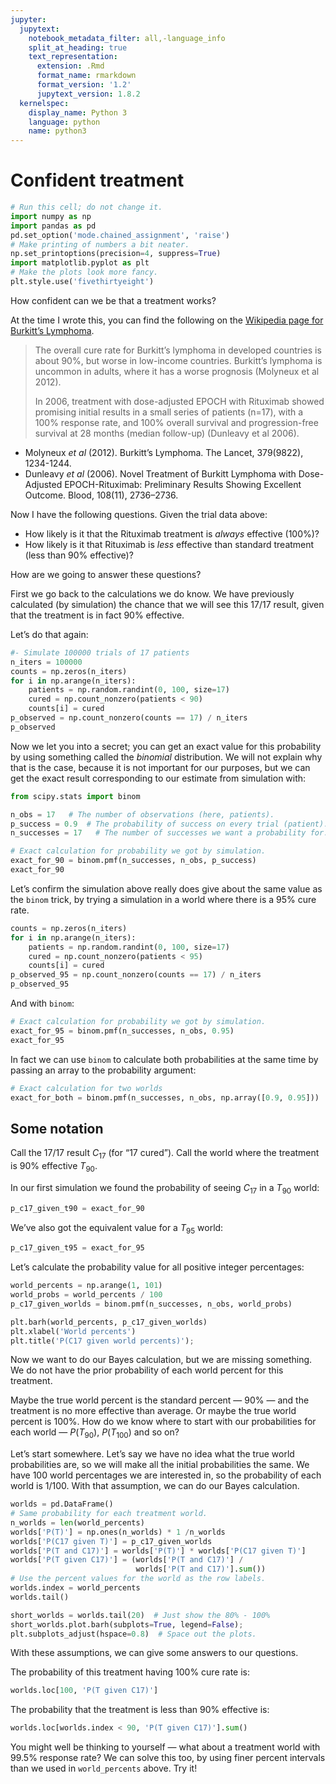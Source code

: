 ```yaml
---
jupyter:
  jupytext:
    notebook_metadata_filter: all,-language_info
    split_at_heading: true
    text_representation:
      extension: .Rmd
      format_name: rmarkdown
      format_version: '1.2'
      jupytext_version: 1.8.2
  kernelspec:
    display_name: Python 3
    language: python
    name: python3
---
```


# Confident treatment

```python
# Run this cell; do not change it.
import numpy as np
import pandas as pd
pd.set_option('mode.chained_assignment', 'raise')
# Make printing of numbers a bit neater.
np.set_printoptions(precision=4, suppress=True)
import matplotlib.pyplot as plt
# Make the plots look more fancy.
plt.style.use('fivethirtyeight')
```

How confident can we be that a treatment works?

At the time I wrote this, you can find the following on the [Wikipedia page
for Burkitt's
Lymphoma](https://en.wikipedia.org/wiki/Burkitt%27s_lymphoma#Prognosis).

> The overall cure rate for Burkitt's lymphoma in developed countries is
> about 90%, but worse in low-income countries. Burkitt's lymphoma is
> uncommon in adults, where it has a worse prognosis (Molyneux et al 2012).
>
> In 2006, treatment with dose-adjusted EPOCH with Rituximab showed
> promising initial results in a small series of patients (n=17), with
> a 100% response rate, and 100% overall survival and progression-free
> survival at 28 months (median follow-up) (Dunleavy et al 2006).

* Molyneux *et al* (2012). Burkitt's Lymphoma.  The Lancet, 379(9822),
  1234-1244.
* Dunleavy *et al* (2006). Novel Treatment of Burkitt Lymphoma with
  Dose-Adjusted EPOCH-Rituximab: Preliminary Results Showing Excellent Outcome.
  Blood, 108(11), 2736–2736.

Now I have the following questions.  Given the trial data above:

* How likely is it that the Rituximab treatment is *always* effective (100%)?
* How likely is it that Rituximab is *less* effective than standard treatment
  (less than 90% effective)?

How are we going to answer these questions?

First we go back to the calculations we do know.  We have previously
calculated (by simulation) the chance that we will see this 17/17 result,
given that the treatment is in fact 90% effective.

Let's do that again:

```python
#- Simulate 100000 trials of 17 patients
n_iters = 100000
counts = np.zeros(n_iters)
for i in np.arange(n_iters):
    patients = np.random.randint(0, 100, size=17)
    cured = np.count_nonzero(patients < 90)
    counts[i] = cured
p_observed = np.count_nonzero(counts == 17) / n_iters
p_observed
```

Now we let you into a secret; you can get an exact value for this probability by using something called the *binomial* distribution.   We will not explain why that is the case, because it is not important for our purposes, but we can get the exact result corresponding to our estimate from simulation with:

```python
from scipy.stats import binom

n_obs = 17   # The number of observations (here, patients).
p_success = 0.9  # The probability of success on every trial (patient).
n_successes = 17   # The number of successes we want a probability for.

# Exact calculation for probability we got by simulation.
exact_for_90 = binom.pmf(n_successes, n_obs, p_success)
exact_for_90
```

Let's confirm the simulation above really does give about the same value as
the `binom` trick, by trying a simulation in a world where there is a 95% cure rate.

```python
counts = np.zeros(n_iters)
for i in np.arange(n_iters):
    patients = np.random.randint(0, 100, size=17)
    cured = np.count_nonzero(patients < 95)
    counts[i] = cured
p_observed_95 = np.count_nonzero(counts == 17) / n_iters
p_observed_95
```

And with `binom`:

```python
# Exact calculation for probability we got by simulation.
exact_for_95 = binom.pmf(n_successes, n_obs, 0.95)
exact_for_95
```

In fact we can use `binom` to calculate both probabilities at the same time by
passing an array to the probability argument:

```python
# Exact calculation for two worlds
exact_for_both = binom.pmf(n_successes, n_obs, np.array([0.9, 0.95]))
```

## Some notation

Call the 17/17 result $C_{17}$ (for "17 cured").  Call the world where the
treatment is 90% effective $T_{90}$.

In our first simulation we found the probability of seeing $C_{17}$ in a $T_{90}$ world:

```python
p_c17_given_t90 = exact_for_90
```

We've also got the equivalent value for a $T_{95}$ world:

```python
p_c17_given_t95 = exact_for_95
```

Let's calculate the probability value for all positive integer percentages:

```python
world_percents = np.arange(1, 101)
world_probs = world_percents / 100
p_c17_given_worlds = binom.pmf(n_successes, n_obs, world_probs)
```

```python
plt.barh(world_percents, p_c17_given_worlds)
plt.xlabel('World percents')
plt.title('P(C17 given world percents)');
```

Now we want to do our Bayes calculation, but we are missing something.  We do
not have the prior probability of each world percent for this treatment.

Maybe the true world percent is the standard percent — 90% — and the treatment
is no more effective than average. Or maybe the true world percent is 100%.
How do we know where to start with our probabilities for each world —
$P(T_{90})$, $P(T_{100})$ and so on?

Let's start somewhere.  Let's say we have no idea what the true world
probabilities are, so we will make all the initial probabilities the same.  We
have 100 world percentages we are interested in, so the probability of each world is 1/100.  With that assumption, we can do our Bayes calculation.

```python
worlds = pd.DataFrame()
# Same probability for each treatment world.
n_worlds = len(world_percents)
worlds['P(T)'] = np.ones(n_worlds) * 1 /n_worlds
worlds['P(C17 given T)'] = p_c17_given_worlds
worlds['P(T and C17)'] = worlds['P(T)'] * worlds['P(C17 given T)']
worlds['P(T given C17)'] = (worlds['P(T and C17)'] /
                            worlds['P(T and C17)'].sum())
# Use the percent values for the world as the row labels.
worlds.index = world_percents
worlds.tail()
```

```python
short_worlds = worlds.tail(20)  # Just show the 80% - 100%
short_worlds.plot.barh(subplots=True, legend=False);
plt.subplots_adjust(hspace=0.8)  # Space out the plots.
```

With these assumptions, we can give some answers to our questions.

The probability of this treatment having 100% cure rate is:

```python
worlds.loc[100, 'P(T given C17)']
```

The probability that the treatment is less than 90% effective is:

```python
worlds.loc[worlds.index < 90, 'P(T given C17)'].sum()
```

You might well be thinking to yourself — what about a treatment world with
99.5% response rate?   We can solve this too, by using finer percent intervals
than we used in `world_percents` above.  Try it!
